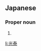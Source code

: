 ==Japanese==
{{ja-kanjitab|みつ|やす}}

===Proper noun===
{{ja-pos|proper|みつやす}}

# {{given name|male|lang=ja|sort=みつやす}}

[[li:光泰]]